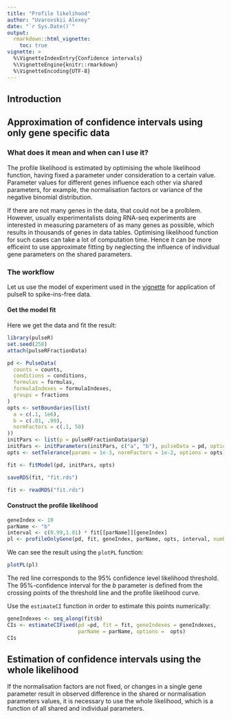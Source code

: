 ```yaml
---
title: "Profile likelihood"
author: "Uvarovskii Alexey"
date: "`r Sys.Date()`"
output: 
  rmarkdown::html_vignette:
    toc: true
vignette: >
  %\VignetteIndexEntry{Confidence intervals}
  %\VignetteEngine{knitr::rmarkdown}
  %\VignetteEncoding{UTF-8}
---
```


## Introduction



## Approximation of confidence intervals using only gene specific data

### What does it mean and when can I use it?

The profile likelihood is estimated by optimising  the whole 
likelihood function, having fixed a parameter under consideration to a 
certain value. Parameter values for different genes influence each other via 
shared parameters, for example, the normalisation factors or variance of the
negative binomial distribution.

If there are not many genes in the data, that could not be a prolblem.
However, usually experimentalists doing RNA-seq experiments are interested 
in measuring parameters of  as many genes as possible, which results in 
thousands of genes in data tables.  Optimising likelihood function for 
such cases can take a lot of computation time.
Hence it can be more efficeint to use approximate fitting by neglecting
the influence of individual gene parameters on the shared parameters.

### The workflow 

Let us use the model of experiment used in the [vignette](fit-fractions.html)
for application  of pulseR to spike-ins-free data.

#### Get the model fit

Here we get the data and fit the result:

```r
library(pulseR)
set.seed(258)
attach(pulseRFractionData)
```

```r
pd <- PulseData(
  counts = counts,
  conditions = conditions,
  formulas = formulas,
  formulaIndexes = formulaIndexes,
  groups = fractions
)
opts <- setBoundaries(list(
  a = c(.1, 1e6),
  b = c(.01, .99),
  normFactors = c(.1, 50)
))
initPars <- list(p = pulseRFractionData$par$p)
initPars <- initParameters(initPars, c("a", "b"), pulseData = pd, options = opts)
opts <- setTolerance(params = 1e-3, normFactors = 1e-2, options = opts)

```

```r
fit <- fitModel(pd, initPars, opts)
```

```r
saveRDS(fit, "fit.rds")
```
```r
fit <- readRDS("fit.rds")
```


#### Construct the profile likelihood

```r
geneIndex <- 10
parName <- "b"
interval <- c(0.99,1.01) * fit[[parName]][geneIndex]
pl <- profileOnlyGene(pd, fit, geneIndex, parName, opts, interval, numPoints = 201)
```

We can see the result using the `plotPL` function:

```r
plotPL(pl)
```

The red line corresponds to the 95% confidence level likelihood threshold.
The 95%-confidence interval for the $b$ parameter is defined from the 
crossing points of the threshold line and the profile likelihood curve.

Use the `estimateCI` function in order to estimate this points numerically:

```r
geneIndexes <- seq_along(fit$b)
CIs <- estimateCIFixed(pd =pd, fit = fit, geneIndexes = geneIndexes, 
                       parName = parName, options =  opts) 
CIs
```


## Estimation of confidence intervals using the whole likelihood

If the normalisation factors are not fixed, or changes in a single gene parameter
result in observed difference in the shared or normalisation parameters values,
it is necessary to use the whole likelihood, which is a function of all shared and
individual parameters.

